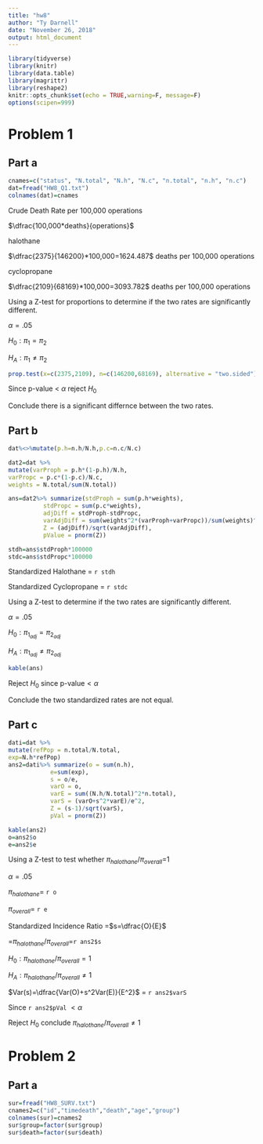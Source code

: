 ```yaml
---
title: "hw8"
author: "Ty Darnell"
date: "November 26, 2018"
output: html_document
---
```


```r
library(tidyverse)
library(knitr)
library(data.table)
library(magrittr)
library(reshape2)
knitr::opts_chunk$set(echo = TRUE,warning=F, message=F)
options(scipen=999)
```

# Problem 1

## Part a

```r
cnames=c("status", "N.total", "N.h", "N.c", "n.total", "n.h", "n.c")
dat=fread("HW8_Q1.txt")
colnames(dat)=cnames
```

Crude Death Rate per 100,000 operations

$\dfrac{100,000*deaths}{operations}$

 halothane

$\dfrac{2375}{146200}*100,000=1624.487$ deaths per 100,000 operations

 cyclopropane
 
 $\dfrac{2109}{68169}*100,000=3093.782$ deaths per 100,000 operations
 
 Using a Z-test for proportions to determine if the two rates are significantly different.
 
 $\alpha=.05$
 
 $H_0: \pi_1= \pi_2$
 
 $H_A: \pi_1 \neq \pi_2$
 
```r
prop.test(x=c(2375,2109), n=c(146200,68169), alternative = "two.sided")
```
 
Since p-value < $\alpha$ reject $H_0$ 

Conclude there is a significant differnce between the two rates.

## Part b

```r
dat%<>%mutate(p.h=n.h/N.h,p.c=n.c/N.c)

dat2=dat %>%
mutate(varProph = p.h*(1-p.h)/N.h,
varPropc = p.c*(1-p.c)/N.c,
weights = N.total/sum(N.total))

ans=dat2%>% summarize(stdProph = sum(p.h*weights),
          stdPropc = sum(p.c*weights),
          adjDiff = stdProph-stdPropc,       
          varAdjDiff = sum(weights^2*(varProph+varPropc))/sum(weights)^2, 
          Z = (adjDiff)/sqrt(varAdjDiff),          
          pValue = pnorm(Z)) 

stdh=ans$stdProph*100000
stdc=ans$stdPropc*100000
```

Standardized Halothane = `r stdh`

Standardized Cyclopropane = `r stdc`

Using a Z-test to determine if the two rates are significantly different.
 
 $\alpha=.05$
 
 $H_0: \pi_{1_{adj}}= \pi_{2_{adj}}$
 
$H_A: \pi_{1_{adj}} \neq \pi_{2_{adj}}$
 
```r
kable(ans)
```
 
 Reject $H_0$ since p-value$<\alpha$
 
 Conclude the two standardized rates are not equal.
 
## Part c
 
```r
dati=dat %>% 
mutate(refPop = n.total/N.total,
exp=N.h*refPop)
ans2=dati%>% summarize(o = sum(n.h), 
            e=sum(exp),          
            s = o/e,          
            varO = o,         
            varE = sum((N.h/N.total)^2*n.total),
            varS = (varO+s^2*varE)/e^2,   
            Z = (s-1)/sqrt(varS),
            pVal = pnorm(Z))
```
 
```r
kable(ans2)
o=ans2$o
e=ans2$e
```
 Using a Z-test to test whether $\pi_{halothane}/\pi_{overall}$=1
 
 $\alpha=.05$
 
 $\pi_{halothane}=$ `r o`
 
 $\pi_{overall}=$ `r e`
 
 Standardized Incidence Ratio =$s=\dfrac{O}{E}$
 
 =$\pi_{halothane}/\pi_{overall}$=`r ans2$s`

$H_0:\pi_{halothane}/\pi_{overall}=1$

$H_A:\pi_{halothane}/\pi_{overall}\neq 1$

$Var(s)=\dfrac{Var(O)+s^2Var(E)}{E^2}$ = `r ans2$varS`

Since `r ans2$pVal` $<\alpha$

Reject $H_0$ conclude $\pi_{halothane}/\pi_{overall}\neq 1$

# Problem 2

## Part a

```r
sur=fread("HW8_SURV.txt")
cnames2=c("id","timedeath","death","age","group")
colnames(sur)=cnames2
sur$group=factor(sur$group)
sur$death=factor(sur$death)
 
```

